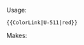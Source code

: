 <includeonly>[[{{{1}}}|<span style="color:{{{2}}};">'''{{{1}}}'''</span>]]</includeonly>
<noinclude>
Usage:
<pre>
{{ColorLink|U-511|red}}
</pre>
Makes: 
{{ColorLink|U-511|red}}
</noinclude>